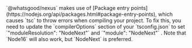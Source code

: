 <Warning>
`@whatsgood/nexus` makes use of [Package entry points](https://nodejs.org/api/packages.html#package-entry-points), which causes `tsc` to throw errors when compiling your project. To fix this, you need to update the `compilerOptions` section of your `tsconfig.json` to set `"moduleResolution": "NodeNext"` and `"module": "NodeNext"` . Note that `Node16` will also work, but `NodeNext` is preferred.
</Warning>